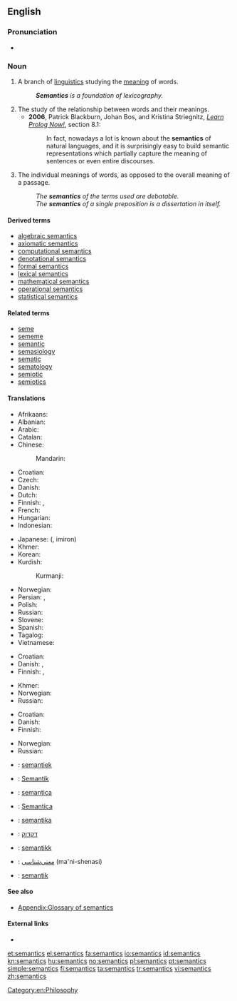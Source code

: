 ==English==
{{wikipedia}}

===Pronunciation===
* {{IPA|/sɪˈmæntɪks/}}

===Noun===
{{en-noun|-}}

# {{linguistics}} A branch of [[linguistics]] studying the [[meaning]] of words.
#: '''''Semantics''' is a foundation of lexicography.''
# The study of the relationship between words and their meanings.
#* '''2006''', Patrick Blackburn, Johan Bos, and Kristina Striegnitz, ''[http://www.learnprolognow.org/lpnpage.php?pagetype=html&pageid=lpn-htmlse32 Learn Prolog Now!]'', section 8.1:
#*: In fact, nowadays a lot is known about the '''semantics''' of natural languages, and it is surprisingly easy to build semantic representations which partially capture the meaning of sentences or even entire discourses.
# The individual meanings of words, as opposed to the overall meaning of a passage.
#: ''The '''semantics''' of the terms used are debatable.''
#: ''The '''semantics''' of a single preposition is a dissertation in itself.''

====Derived terms====
* [[algebraic semantics]]
* [[axiomatic semantics]]
* [[computational semantics]]
* [[denotational semantics]]
* [[formal semantics]]
* [[lexical semantics]]
* [[mathematical semantics]]
* [[operational semantics]]
* [[statistical semantics]]

====Related terms====
* [[seme]]
* [[sememe]]
* [[semantic]]
* [[semasiology]]
* [[sematic]]
* [[sematology]]
* [[semiotic]]
* [[semiotics]]

====Translations====
{{trans-top|science of the meaning of words}}
* Afrikaans: {{t|af|semantiek}}
* Albanian: {{t|sq|semantikë|f}}
* Arabic: {{t|ar|علم المعاني|m|sc=Arab}}
* Catalan: {{t|ca|semàntica|f}}
* Chinese:
*: Mandarin: {{t|zh|语义学|tr=yǔyìxué|sc=Hani}}
* Croatian: {{t-|hr|semantika|f}}
* Czech: {{t-|cs|sémantika|f}}
* Danish: {{t|da|semantik|c}}
* Dutch: {{t|nl|semantiek|f}}
* Finnish: {{t-|fi|semantiikka}}, {{t-|fi|merkitysoppi}}
* French: {{t|fr|sémantique|f}}
* Hungarian: {{t|hu|szemantika}}
* Indonesian: {{t|id|semantik}}
{{trans-mid}}
* Japanese: {{Jpan|[[意味論]]}} ({{Jpan|[[いみろん]]}}, imiron)
* Khmer: {{t|km|និឃណ្ដសាស្ត្រ|sc=Khmr}}
* Korean: {{t|ko|의미론|tr=uimilon|sc=Kore}}
* Kurdish:
*: Kurmanji: {{t|kmr|watenasî|f}}
* Norwegian: {{t+|no|semantikk|m}}
* Persian: {{t|fa|علم معانی|sc=fa-Arab}}, {{t|fa|معنی‌شناسی|sc=fa-Arab}}
* Polish: {{t+|pl|semantyka|f}}
* Russian: {{t|ru|семантика|f|sc=Cyrl|tr=semántika}}
* Slovene: {{t+|sl|pomenoslovje|n}}
* Spanish: {{t+|es|semántica|f}}
* Tagalog: {{t|tl|semantika}}
* Vietnamese: {{t|vi|ngữ nghĩa học}}
{{trans-bottom}}

{{trans-top|study of the relationship between words and their meanings}}
* Croatian: {{t-|hr|semantika|f}}
* Danish: {{t|da|semantik|c}}, {{t|da|betydningslære|c}}
* Finnish: {{t-|fi|semantiikka}}, {{t-|fi|merkitysoppi}}
{{trans-mid}}
* Khmer: {{t|km|និឃណ្ដសាស្ត្រ|sc=Khmr}}
* Norwegian: {{t+|no|semantikk|m}}
* Russian: {{t|ru|семантика|f|sc=Cyrl|tr=semántika}}
{{trans-bottom}}

{{trans-top|individual meanings of words}}
* Croatian: {{t-|hr|semantika|f}}
* Danish: {{t|da|semantik|c}}
* Finnish: {{t-|fi|semantiikka}}
{{trans-mid}}
* Norwegian: {{t+|no|semantikk|m}}
* Russian: {{t|ru|семантика|f|sc=Cyrl|tr=semántika}}
{{trans-bottom}}

{{checktrans-top}}
* {{ttbc|nl}}: [[semantiek]] {{f}}
* {{ttbc|de}}: [[Semantik]] {{f}}
* {{ttbc|ia}}: [[semantica]]
* {{ttbc|it}}: [[Semantica]] {{f}}
* {{ttbc|lt}}: [[semantika]] {{f}}
* {{ttbc|he}}: [[דקדוק]]
* {{ttbc|no}}: [[semantikk]] {{c}}
* {{ttbc|fa}}: [[معنی‌شناسی]] (ma'ni-shenasi)
* {{ttbc|sv}}: [[semantik]] {{c}}
{{trans-bottom}}

====See also====
* [[Appendix:Glossary of semantics]]

====External links====
<!-- Note: absent in Webster 1913 and Century 1911 -->
* {{R:OneLook}}

[[Category:en:Philosophy]]

[[et:semantics]]
[[el:semantics]]
[[fa:semantics]]
[[io:semantics]]
[[id:semantics]]
[[kn:semantics]]
[[hu:semantics]]
[[no:semantics]]
[[pl:semantics]]
[[pt:semantics]]
[[simple:semantics]]
[[fi:semantics]]
[[ta:semantics]]
[[tr:semantics]]
[[vi:semantics]]
[[zh:semantics]]